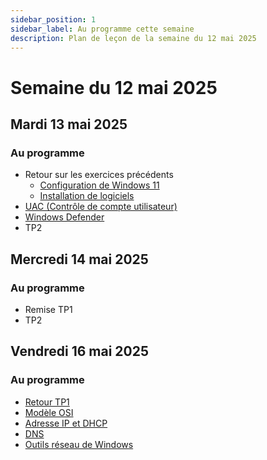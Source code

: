 ```yaml
---
sidebar_position: 1
sidebar_label: Au programme cette semaine
description: Plan de leçon de la semaine du 12 mai 2025
---
```


# Semaine du 12 mai 2025

## Mardi 13 mai 2025

### Au programme

- Retour sur les exercices précédents
    - [Configuration de Windows 11](../semaine_03/configuration_windows.mdx)
    - [Installation de logiciels](../semaine_03/installation_logiciels.mdx)
- [UAC (Contrôle de compte utilisateur)](./uac.mdx)
- [Windows Defender](./windows_defender.mdx)
- TP2

## Mercredi 14 mai 2025

### Au programme

- Remise TP1
- TP2

## Vendredi 16 mai 2025

### Au programme

- [Retour TP1](./retour_tp1.mdx)
- [Modèle OSI](./osi.mdx)
- [Adresse IP et DHCP](./ip_dhcp.mdx)
- [DNS](./dns.mdx)
- [Outils réseau de Windows](./Exercices/outils_windows.mdx)

